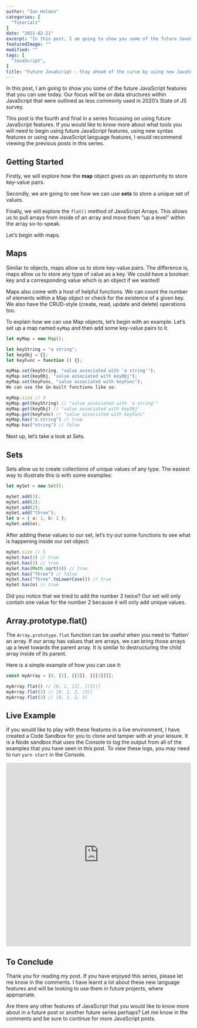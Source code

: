```yaml
---
author: "Ian Holden"
categories: [
  "Tutorials"
]
date: "2021-02-21"
excerpt: "In this post, I am going to show you some of the future JavaScript features that you can use today. Our focus will be on data structures within JavaScript that were outlined as less commonly used in 2020’s State of JS survey."
featuredImage: ""
modified: ""
tags: [
  "JavaScript",
]
title: "Future JavaScript – Stay ahead of the curve by using new JavaScript features today (4/4 – Data Structures)"
---
```


In this post, I am going to show you some of the future JavaScript features that you can use today. Our focus will be on data structures within JavaScript that were outlined as less commonly used in 2020’s State of JS survey.

This post is the fourth and final in a series focussing on using future JavaScript features. If you would like to know more about what tools you will need to <Link to='/blog/future-javascript-stay-ahead-of-the-curve-by-using-new-javascript-features-today-1/'>begin using future JavaScript features</Link>, using <Link to='/blog/future-javascript-stay-ahead-of-the-curve-by-using-new-javascript-features-today-2/'>new syntax features</Link> or <Link to='/blog/future-javascript-stay-ahead-of-the-curve-by-using-new-javascript-features-today-3/'>using new JavaScript language features</Link>, I would recommend viewing the previous posts in this series.

## Getting Started

Firstly, we will explore how the **map** object gives us an opportunity to store key-value pairs.

Secondly, we are going to see how we can use **sets** to store a unique set of values.

Finally, we will explore the `flat()` method of JavaScript Arrays. This allows us to pull arrays from inside of an array and move them “up a level” within the array so-to-speak.

Let’s begin with maps.

## Maps

Similar to objects, maps allow us to store key-value pairs. The difference is, maps allow us to store any type of value as a key. We could have a boolean key and a corresponding value which is an object if we wanted!

Maps also come with a host of helpful functions. We can count the number of elements within a Map object or check for the existence of a given key. We also have the CRUD-style (create, read, update and delete) operations too.

To explain how we can use Map objects, let’s begin with an example. Let’s set up a map named `myMap` and then add some key-value pairs to it.

```javascript
let myMap = new Map();

let keyString = "a string";
let keyObj = {};
let keyFunc = function () {};

myMap.set(keyString, "value associated with 'a string'");
myMap.set(keyObj, "value associated with keyObj");
myMap.set(keyFunc, "value associated with keyFunc");
We can use the in-built functions like so:

myMap.size // 3
myMap.get(keyString) // "value associated with 'a string'"
myMap.get(keyObj) // "value associated with keyObj"
myMap.get(keyFunc) // "value associated with keyFunc"
myMap.has("a string") // true
myMap.has("string") // false
```

Next up, let’s take a look at Sets.

## Sets

Sets allow us to create collections of unique values of any type. The easiest way to illustrate this is with some examples:

```javascript
let mySet = new Set();

mySet.add(1);
mySet.add(2);
mySet.add(2);
mySet.add("three");
let o = { a: 1, b: 2 };
mySet.add(o);
```

After adding these values to our set, let’s try out some functions to see what is happening inside our set object:

```javascript
mySet.size // 5
mySet.has(1) // true
mySet.has(2) // true
mySet.has(Math.sqrt(4)) // true
mySet.has("Three") // false
mySet.has("Three".toLowerCase()) // true
mySet.has(o) // true
```

Did you notice that we tried to add the number 2 twice? Our set will only contain one value for the number 2 because it will only add unique values.

## Array.prototype.flat()

The `Array.prototype.flat` function can be useful when you need to ‘flatten’ an array. If our array has values that are arrays, we can bring those arrays up a level towards the parent array. It is similar to destructuring the child array inside of its parent.

Here is a simple example of how you can use it:

```javascript
const myArray = [0, [1], [[2]], [[[3]]]];

myArray.flat() // [0, 1, [2], [[3]]]
myArray.flat(2) // [0, 1, 2, [3]]
myArray.flat(3) // [0, 1, 2, 3]
```

## Live Example

If you would like to play with these features in a live environment, I have created a Code Sandbox for you to clone and tamper with at your leisure. It is a Node sandbox that uses the Console to log the output from all of the examples that you have seen in this post. To view these logs, you may need to run `yarn start` in the Console.

<iframe src="https://codesandbox.io/embed/future-javascript-2020-data-structures-bsg9d?fontsize=14&hidenavigation=1&theme=dark"
  style="width:100%; height:500px; border:0; border-radius: 4px; overflow:hidden;"
  title="Future JavaScript 2020 - Data Structures"
  allow="accelerometer; ambient-light-sensor; camera; encrypted-media; geolocation; gyroscope; hid; microphone; midi; payment; usb; vr; xr-spatial-tracking"
  sandbox="allow-forms allow-modals allow-popups allow-presentation allow-same-origin allow-scripts"
></iframe>

## To Conclude

Thank you for reading my post. If you have enjoyed this series, please let me know in the comments. I have learnt a lot about these new language features and will be looking to use them in future projects, where appropriate.

Are there any other features of JavaScript that you would like to know more about in a future post or another future series perhaps? Let me know in the comments and be sure to continue for more JavaScript posts.
